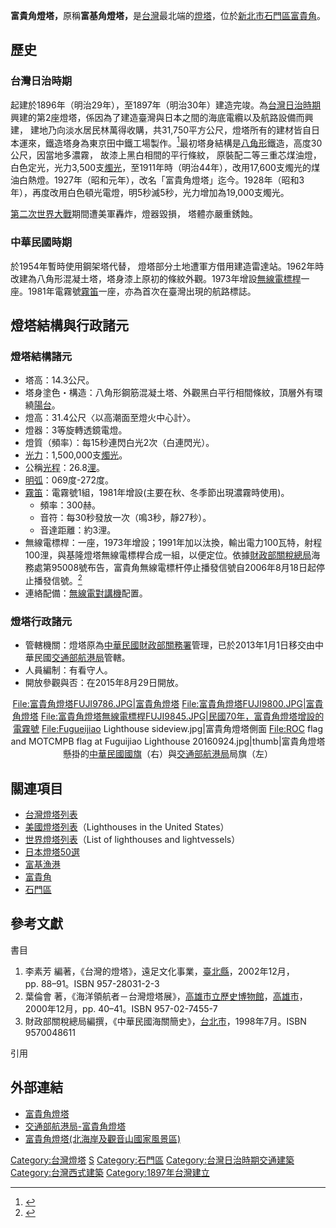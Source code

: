 
{{Infobox_lighthouse
|name  = 富貴角燈塔
|image_name   = Fugueijiao Lighthouse 1.jpg
|caption    = 富貴角燈塔
|location   ={{ROC-TW}}[[新北市|新北市]][[石門區|石門區]][[富貴角|富貴角]]
|yearbuilt   = 1896年（明治29年）
|yearlit    = 1897年（明治30年）
|construction   = 八角形混凝土塔、外觀漆黑白平行相間條紋，頂層外有環繞陽台
|height         = 14.3公尺
|focalheight    = 31.4公尺
|currentlens    = 3等旋轉透鏡電燈
|intensity      = 1,500,000支燭光
|range          = 26.8浬
|characteristic = 每15秒連閃2閃（白連閃光）
|managingagent  = [[交通部航港局|中華民國交通部航港局]]
}}

'''富貴角燈塔，'''原稱'''富基角燈塔，'''是[[台灣|台灣]]最北端的[[燈塔|燈塔]]，位於[[新北市|新北市]][[石門區|石門區]][[富貴角|富貴角]]。

==歷史==

===台灣日治時期===
起建於1896年（明治29年），至1897年（明治30年）建造完竣。為[[台灣日治時期|台灣日治時期]]興建的第2座燈塔，係因為了建造臺灣與日本之間的海底電纜以及航路設備而興建， 建地乃向淡水居民林萬得收購，共31,750平方公尺，燈塔所有的建材皆自日本運來，鐵造塔身為東京田中鐵工場製作。<ref>{{Cite web |url=http://museum.mof.gov.tw/ct.asp?xItem=3783&ctNode=97&mp=1 |title=財政部政史料陳列室《富貴角燈塔》 |access-date=2015-09-12 |archive-date=2021-01-24 |archive-url=https://web.archive.org/web/20210124143239/http://museum.mof.gov.tw/ct.asp?xItem=3783&ctNode=97&mp=1 |dead-url=no }}</ref>最初塔身結構是[[八边形|八角形]]鐵造，高度30公尺，因當地多濃霧， 故漆上黑白相間的平行條紋， 原裝配二等三重芯煤油燈，白色定光，光力3,500支[[坎德拉|燭光]]，至1911年時（明治44年），改用17,600支燭光的煤油白熱燈。1927年（昭和元年），改名「富貴角燈塔」迄今。1928年（昭和3年），再度改用白色頓光電燈，明5秒滅5秒，光力增加為19,000支燭光。

[[第二次世界大戰|第二次世界大戰]]期間遭美軍轟炸，燈器毀損， 塔體亦嚴重銹蝕。

===中華民國時期===
於1954年暫時使用鋼架塔代替， 燈塔部分土地遭軍方借用建造雷達站。1962年時改建為八角形混凝土塔，塔身漆上原初的條紋外觀。1973年增設[[歸航台|無線電標桿]]一座。1981年電霧號[[雾号|霧笛]]一座，亦為首次在臺灣出現的航路標誌。

==燈塔結構與行政諸元==
===燈塔結構諸元===
*塔高：14.3公尺。
*塔身塗色・構造：八角形鋼筋混凝土塔、外觀黑白平行相間條紋，頂層外有環繞[[陽台|陽台]]。
*燈高：31.4公尺〈以高潮面至燈火中心計〉。
*燈器：3等旋轉透鏡電燈。
*燈質（頻率）：每15秒連閃白光2次（白連閃光）。
*[[發光強度|光力]]：1,500,000支[[燭光|燭光]]。
*公稱[[光程|光程]]：26.8[[浬|浬]]。
*[[明弧|明弧]]：069度-272度。
*[[霧笛|霧笛]]：電霧號1組，1981年增設(主要在秋、冬季節出現濃霧時使用)。
**頻率：300赫。
**音符：每30秒發放一次（鳴3秒，靜27秒）。
**音達距離：約3浬。
*無線電標桿：一座，1973年增設；1991年加以汰換，輸出電力100瓦特，射程100浬，與基隆燈塔無線電標桿合成一組，以便定位。依據[[財政部關務署|財政部關稅總局]]海務處第95008號布告，富貴角無線電標杆停止播發信號自2006年8月18日起停止播發信號。<ref>{{Cite web|url=http://navy.mnd.gov.tw/Publish.aspx?cnid=880&p=10414&Level=1|title=－中華民國海軍－航船布告第119號---富貴角無線電標杆停止播發信號|accessdate=2016-09-19|date=2006-08-24|last=中華民國海軍|work=海軍司令部}}</ref>
*連絡配備：[[无线对讲机|無線電對講機]]配置。

===燈塔行政諸元===
*管轄機關：燈塔原為[[中華民國|中華民國]][[財政部關務署|財政部關務署]]管理，已於2013年1月1日移交由中華民國[[交通部航港局|交通部航港局]]管轄。
*人員編制：有看守人。
*開放參觀與否：在2015年8月29日開放。
<center><gallery>
File:富貴角燈塔FUJI9786.JPG|富貴角燈塔
File:富貴角燈塔FUJI9800.JPG|富貴角燈塔
File:富貴角燈塔無線電標桿FUJI9845.JPG|民國70年，富貴角燈塔增設的電霧號
File:Fugueijiao Lighthouse sideview.jpg|富貴角燈塔側面
File:ROC flag and MOTCMPB flag at Fuguijiao Lighthouse 20160924.jpg|thumb|富貴角燈塔懸掛的[[中華民國國旗|中華民國國旗]]（右）與[[交通部航港局|交通部航港局]]局旗（左）
</gallery>
</center>

{{wide image|富貴角燈塔FUJI9791.JPG|1000px|富貴角燈塔步道}}
{{wide image|富貴角燈塔夕照FUJI0011b.jpg|1000px|富貴角夕照}}

==關連項目==
*[[台灣燈塔列表|台灣燈塔列表]]
*[[美國燈塔列表|美國燈塔列表]]（Lighthouses in the United States）
*[[世界燈塔列表|世界燈塔列表]]（List of lighthouses and lightvessels）
*[[日本燈塔50選|日本燈塔50選]]
*[[富基漁港|富基漁港]]
*[[富貴角|富貴角]]
*[[石門區|石門區]]

==參考文獻==

;書目
#李素芳 編著，《台灣的燈塔》，遠足文化事業，[[新北市|臺北縣]]，2002年12月，pp. 88–91。ISBN 957-28031-2-3
#葉倫會 著，《海洋領航者－台灣燈塔展》，[[高雄市立歷史博物館|高雄市立歷史博物館]]，[[高雄市|高雄市]]，2000年12月，pp. 40–41。ISBN 957-02-7455-7
#財政部關稅總局編撰，《中華民國海關簡史》，[[台北市|台北市]]，1998年7月。ISBN 9570048611


;引用
{{reflist}}

==外部連結== 
{{commonscat|Fuguijiao Lighthouse}}
*[http://wshnt.kuas.edu.tw/sundayasp2/g4/new_page_5.htm 富貴角燈塔] {{Wayback|url=http://wshnt.kuas.edu.tw/sundayasp2/g4/new_page_5.htm |date=20210124142212 }}
*[https://lighthouse.motcmpb.gov.tw/lighthouse_3_25.html 交通部航港局-富貴角燈塔] {{Wayback|url=https://lighthouse.motcmpb.gov.tw/lighthouse_3_25.html |date=20210124142226 }}
*[http://www.northguan-nsa.gov.tw/user/Article.aspx?Lang=1&SNo=04002855 富貴角燈塔(北海岸及觀音山國家風景區)] {{Wayback|url=http://www.northguan-nsa.gov.tw/user/Article.aspx?Lang=1&SNo=04002855 |date=20210124142234 }}

{{臺灣燈塔}}

[[Category:台灣燈塔|Category:台灣燈塔]]
[[Category:新北市旅遊景點|S]]
[[Category:石門區|Category:石門區]]
[[Category:台灣日治時期交通建築|Category:台灣日治時期交通建築]]
[[Category:台灣西式建築|Category:台灣西式建築]]
[[Category:1897年台灣建立|Category:1897年台灣建立]]